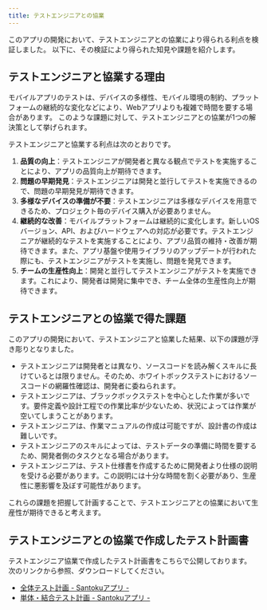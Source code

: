 ```yaml
---
title: テストエンジニアとの協業
---
```


このアプリの開発において、テストエンジニアとの協業により得られる利点を検証しました。
以下に、その検証により得られた知見や課題を紹介します。

## テストエンジニアと協業する理由

モバイルアプリのテストは、デバイスの多様性、モバイル環境の制約、プラットフォームの継続的な変化などにより、Webアプリよりも複雑で時間を要する場合があります。
このような課題に対して、テストエンジニアとの協業が1つの解決策として挙げられます。

テストエンジニアと協業する利点は次のとおりです。

1. **品質の向上**：テストエンジニアが開発者と異なる観点でテストを実施することにより、アプリの品質向上が期待できます。
2. **問題の早期発見**：テストエンジニアは開発と並行してテストを実施できるので、問題の早期発見が期待できます。
3. **多様なデバイスの準備が不要**：テストエンジニアは多様なデバイスを用意できるため、プロジェクト毎のデバイス購入が必要ありません。
4. **継続的な改善**：モバイルプラットフォームは継続的に変化します。新しいOSバージョン、API、およびハードウェアへの対応が必要です。テストエンジニアが継続的なテストを実施することにより、アプリ品質の維持・改善が期待できます。また、アプリ基盤や使用ライブラリのアップデートが行われた際にも、テストエンジニアがテストを実施し、問題を発見できます。
5. **チームの生産性向上**：開発と並行してテストエンジニアがテストを実施できます。これにより、開発者は開発に集中でき、チーム全体の生産性向上が期待できます。

## テストエンジニアとの協業で得た課題

このアプリの開発において、テストエンジニアと協業した結果、以下の課題が浮き彫りとなりました。

- テストエンジニアは開発者とは異なり、ソースコードを読み解くスキルに長けているとは限りません。そのため、ホワイトボックステストにおけるソースコードの網羅性確認は、開発者に委ねられます。
- テストエンジニアは、ブラックボックステストを中心とした作業が多いです。要件定義や設計工程での作業比率が少ないため、状況によっては作業が空いてしまうことがあります。
- テストエンジニアは、作業マニュアルの作成は可能ですが、設計書の作成は難しいです。
- テストエンジニアのスキルによっては、テストデータの準備に時間を要するため、開発者側のタスクとなる場合があります。
- テストエンジニアは、テスト仕様書を作成するために開発者より仕様の説明を受ける必要があります。この説明には十分な時間を割く必要があり、生産性に悪影響を及ぼす可能性があります。

これらの課題を把握して計画することで、テストエンジニアとの協業において生産性が期待できると考えます。

## テストエンジニアとの協業で作成したテスト計画書

テストエンジニア協業で作成したテスト計画書をこちらで公開しております。
次のリンクから参照、ダウンロードしてください。

- [全体テスト計画 - Santokuアプリ -](https://fintan.jp/wp-content/uploads/2022/03/testing-type-catalog.xlsx)
- [単体・結合テスト計画 - Santokuアプリ -](https://fintan.jp/wp-content/uploads/2022/03/testing-type-catalog.xlsx)
